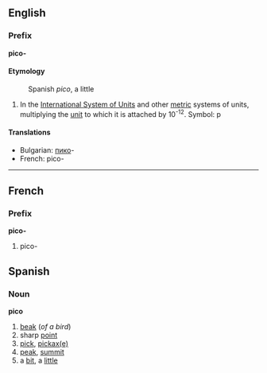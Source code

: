 ==English==
===Prefix===
'''pico-'''

====Etymology====
:Spanish ''pico'', a little

#In the [[International System of Units]] and other [[metric]] systems of units, multiplying the [[unit]] to which it is attached by 10<sup>-12</sup>. Symbol: p

====Translations====
*Bulgarian: [[пико]]-
*French: pico-

----
==French==
===Prefix===
'''pico-'''

#pico-

==Spanish==
===Noun===
'''pico'''

#[[beak]] (''of a bird'')
#sharp [[point]]
#[[pick]], [[pickaxe|pickax(e)]]
#[[peak]], [[summit]]
#a [[bit]], a [[little]]